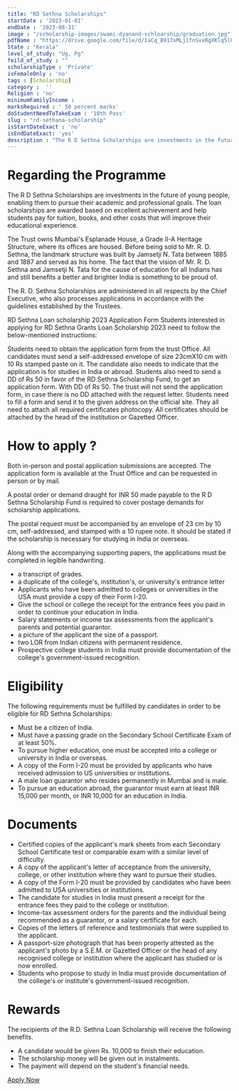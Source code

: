 ```yaml
---
title: "RD Sethna Scholarships"
startDate : '2023-01-01'
endDate : '2023-08-31'
image : "/scholarship-images/swami-dyanand-schloarship/graduation.jpg"
pdfName : "https://drive.google.com/file/d/1aCq_B917xMLj1fnSvxRgXKlq5l8St7E0/preview"
State : "Kerala"
level_of_study: "Ug, Pg"
feild_of_study : ""
scholarshipType : 'Private'
isFemaleOnly : 'no'
tags : [Scholarship]
category :  ''
Religion : 'no'
minimumFamilyIncome :
marksRequired : ' 50 percent marks'
doStudentNeedToTakeExam : '10th Pass'
slug : "rd-sethana-scholarship"
isStartDateExact : 'no'
isEndDateExact: 'yes'
description : "The R D Sethna Scholarships are investments in the future of young people, enabling them to pursue their academic and professional goals."
---
```




# Regarding the Programme
The R D Sethna Scholarships are investments in the future of young people, enabling them to pursue their academic and professional goals.
The loan scholarships are awarded based on excellent achievement and help students pay for tuition, books, and other costs that will improve their educational experience.

The Trust owns Mumbai's Esplanade House, a Grade II-A Heritage Structure, where its offices are housed. Before being sold to Mr. R. D. Sethna, the landmark structure was built by Jamsetji N. 
Tata between 1885 and 1887 and served as his home. The fact that the vision of Mr. R. D. Sethna and Jamsetji N.
 Tata for the cause of education for all Indians has and still benefits a better and brighter India is something to be proud of.

The R. D. Sethna Scholarships are administered in all respects by the Chief Executive, who also processes applications in accordance with the guidelines established by the Trustees.

RD Sethna Loan scholarship 2023 Application Form
Students interested in applying for RD Sethna Grants Loan Scholarship 2023 need to follow the below-mentioned instructions:

Students need to obtain the application form from the trust Office.
All candidates must send a self-addressed envelope of size 23cmX10 cm with 10 Rs stamped paste on it.
The candidate also needs to indicate that the application is for studies in India or abroad.
Students also need to send a DD of Rs 50 in favor of the RD Sethna Scholarship Fund, to get an application form. With DD of Rs 50. The trust will not send the application form, in case there is no DD attached with the request letter.
Students need to fill a form and send it to the given address on the official site.
They all need to attach all required certificates photocopy.
All certificates should be attached by the head of the institution or Gazetted Officer.

# How to apply ?
Both in-person and postal application submissions are accepted. The application form is available at the Trust Office and can be requested in person or by mail.

A postal order or demand draught for INR 50 made payable to the R D Sethna Scholarship Fund is required to cover postage demands for scholarship applications.

The postal request must be accompanied by an envelope of 23 cm by 10 cm, self-addressed, and stamped with a 10 rupee note. It should be stated if the scholarship is necessary for studying in India or overseas.

Along with the accompanying supporting papers, the applications must be completed in legible handwriting.


 - a transcript of grades.
 - a duplicate of the college's, institution's, or university's entrance letter
 - Applicants who have been admitted to colleges or universities in the USA must provide a copy of their Form I-20.
 - Give the school or college the receipt for the entrance fees you paid in order to continue your education in India.
 - Salary statements or income tax assessments from the applicant's parents and potential guarantor.
 - a picture of the applicant the size of a passport.
 - two LOR from Indian citizens with permanent residence.
 - Prospective college students in India must provide documentation of the college's government-issued recognition.


# Eligibility
The following requirements must be fulfilled by candidates in order to be eligible for RD Sethna Scholarships:

 - Must be a citizen of India.
 - Must have a passing grade on the Secondary School Certificate Exam of at least 50%.
 - To pursue higher education, one must be accepted into a college or university in India or overseas.
 - A copy of the Form I-20 must be provided by applicants who have received admission to US universities or institutions.
 - A male loan guarantor who resides permanently in Mumbai and is male.
 - To pursue an education abroad, the guarantor must earn at least INR 15,000 per month, or INR 10,000 for an education in India.



# Documents

 - Certified copies of the applicant's mark sheets from each Secondary School Certificate test or comparable exam with a similar level of difficulty.                                                   
 - A copy of the applicant's letter of acceptance from the university, college, or other institution where they want to pursue their studies.                                                                                                                                                         
 - A copy of the Form I-20 must be provided by candidates who have been admitted to USA universities or institutions.                                                                                                                                                   
 - The candidate for studies in India must present a receipt for the entrance fees they paid to the college or institution.       
 - Income-tax assessment orders for the parents and the individual being recommended as a guarantor, or a salary certificate for each.                                                                                                                                                                      
 - Copies of the letters of reference and testimonials that were supplied to the applicant.                                                      
 - A passport-size photograph that has been properly attested as the applicant's photo by a S.E.M. or Gazetted Officer or the head of any recognised college or institution where the applicant has studied or is now enrolled.                
 - Students who propose to study in India must provide documentation of the college's or institute's government-issued recognition.       

#  Rewards
The recipients of the R.D. Sethna Loan Scholarship will receive the following benefits.
 - A candidate would be given Rs. 10,000 to finish their education.
 - The scholarship money will be given out in instalments.
 - The payment will depend on the student's financial needs.

[Apply Now](https://www.rdsethnascholarships.org/)